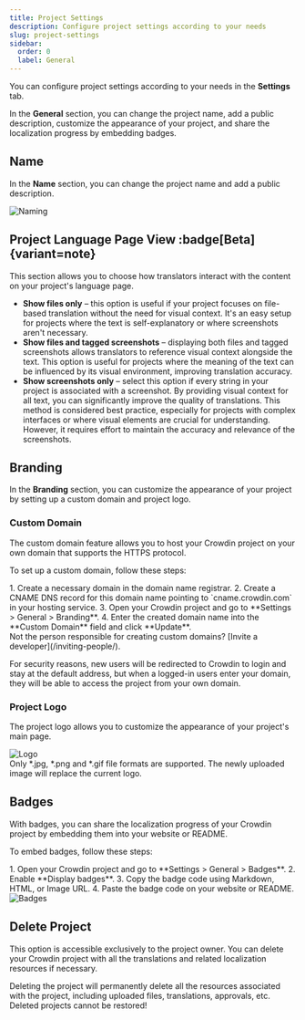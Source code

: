 ```yaml
---
title: Project Settings
description: Configure project settings according to your needs
slug: project-settings
sidebar:
  order: 0
  label: General
---
```



You can configure project settings according to your needs in the **Settings** tab.

In the **General** section, you can change the project name, add a public description, customize the appearance of your project, and share the localization progress by embedding badges.

## Name

In the **Name** section, you can change the project name and add a public description.

<Image src={naming} alt="Naming" />

## Project Language Page View :badge[Beta]{variant=note}

This section allows you to choose how translators interact with the content on your project's language page.

- **Show files only** &ndash; this option is useful if your project focuses on file-based translation without the need for visual context. It's an easy setup for projects where the text is self-explanatory or where screenshots aren't necessary.
- **Show files and tagged screenshots** &ndash; displaying both files and tagged screenshots allows translators to reference visual context alongside the text. This option is useful for projects where the meaning of the text can be influenced by its visual environment, improving translation accuracy.
- **Show screenshots only** &ndash; select this option if every string in your project is associated with a screenshot. By providing visual context for all text, you can significantly improve the quality of translations. This method is considered best practice, especially for projects with complex interfaces or where visual elements are crucial for understanding. However, it requires effort to maintain the accuracy and relevance of the screenshots.

## Branding

In the **Branding** section, you can customize the appearance of your project by setting up a custom domain and project logo.

### Custom Domain

The custom domain feature allows you to host your Crowdin project on your own domain that supports the HTTPS protocol.

To set up a custom domain, follow these steps:

<Steps>
  1. Create a necessary domain in the domain name registrar.
  2. Create a CNAME DNS record for this domain name pointing to `cname.crowdin.com` in your hosting service.
  3. Open your Crowdin project and go to **Settings > General > Branding**.
  4. Enter the created domain name into the **Custom Domain** field and click **Update**.
</Steps>

<Aside type="tip">
  Not the person responsible for creating custom domains? [Invite a developer](/inviting-people/).
</Aside>

For security reasons, new users will be redirected to Crowdin to login and stay at the default address, but when a logged-in users enter your domain, they will be able to access the project from your own domain.

### Project Logo

The project logo allows you to customize the appearance of your project's main page.

<Image src={logo} alt="Logo" />

<Aside>
  Only *.jpg, *.png and *.gif file formats are supported. The newly uploaded image will replace the current logo.
</Aside>

## Badges

With badges, you can share the localization progress of your Crowdin project by embedding them into your website or README.

To embed badges, follow these steps:

<Steps>
  1. Open your Crowdin project and go to **Settings > General > Badges**.
  2. Enable **Display badges**.
  3. Copy the badge code using Markdown, HTML, or Image URL.
  4. Paste the badge code on your website or README.
</Steps>

<Image src={badges} alt="Badges" />

<LinkCard
  title="Badges & Status Images"
  description="Badges & Status Images application allows to generate badges, charts, and additional graphics for each language in your Crowdin Project."
  href="https://store.crowdin.com/bds"
  target="_blank"
/>

## Delete Project

This option is accessible exclusively to the project owner. You can delete your Crowdin project with all the translations and related localization resources if necessary.

<Aside type="danger">
  Deleting the project will permanently delete all the resources associated with the project, including uploaded files, translations, approvals, etc. Deleted projects cannot be restored!
</Aside>
